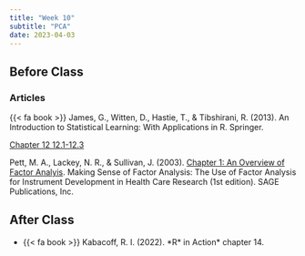 ```yaml
---
title: "Week 10"
subtitle: "PCA"
date: 2023-04-03
---
```

## Before Class

### Articles

{{< fa book >}} James, G., Witten, D., Hastie, T., & Tibshirani, R. (2013). An Introduction to Statistical Learning: With Applications in R. Springer.

[Chapter 12 12.1-12.3](https://hastie.su.domains/ISLR2/ISLRv2_website.pdf)

Pett, M. A., Lackey, N. R., & Sullivan, J. (2003). [Chapter 1: An Overview of Factor Analyis](). Making Sense of Factor Analysis: The Use of Factor Analysis for Instrument Development in Health Care Research (1st edition). SAGE Publications, Inc.

## After Class

-   {{< fa book >}} Kabacoff, R. I. (2022). \*R* in Action\* chapter 14.
